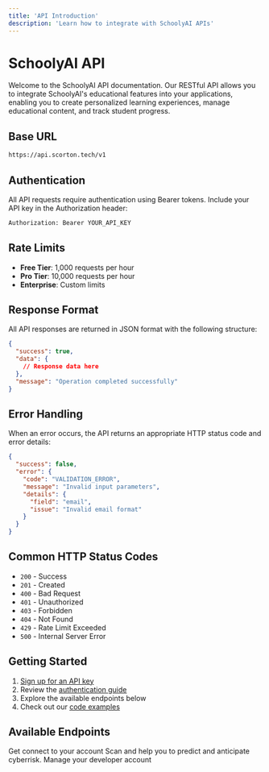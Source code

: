 ```yaml
---
title: 'API Introduction'
description: 'Learn how to integrate with SchoolyAI APIs'
---
```


# SchoolyAI API

Welcome to the SchoolyAI API documentation. Our RESTful API allows you to integrate SchoolyAI's educational features into your applications, enabling you to create personalized learning experiences, manage educational content, and track student progress.

## Base URL

```bash
https://api.scorton.tech/v1
```

## Authentication

All API requests require authentication using Bearer tokens. Include your API key in the Authorization header:

```bash
Authorization: Bearer YOUR_API_KEY
```

## Rate Limits

- **Free Tier**: 1,000 requests per hour
- **Pro Tier**: 10,000 requests per hour
- **Enterprise**: Custom limits

## Response Format

All API responses are returned in JSON format with the following structure:

```json
{
  "success": true,
  "data": {
    // Response data here
  },
  "message": "Operation completed successfully"
}
```

## Error Handling

When an error occurs, the API returns an appropriate HTTP status code and error details:

```json
{
  "success": false,
  "error": {
    "code": "VALIDATION_ERROR",
    "message": "Invalid input parameters",
    "details": {
      "field": "email",
      "issue": "Invalid email format"
    }
  }
}
```

## Common HTTP Status Codes

- `200` - Success
- `201` - Created
- `400` - Bad Request
- `401` - Unauthorized
- `403` - Forbidden
- `404` - Not Found
- `429` - Rate Limit Exceeded
- `500` - Internal Server Error


## Getting Started

1. [Sign up for an API key](https://dev.scorton.tech/api-keys)
2. Review the [authentication guide](/api-reference/authentication)
3. Explore the available endpoints below
4. Check out our [code examples](/api-reference/examples)

## Available Endpoints

<CardGroup cols={2}>
   <Card
    title="Auth"
    icon="login"
    href="/api-reference/endpoint/auth"
  >
    Get connect to your account
  </Card>
  <Card
    title="Scan and technical tools"
    icon="network"
    href="/api-reference/endpoint/scan"
  >
    Scan and help you to predict and anticipate cyberrisk.
  </Card>
  <Card
    title="Users"
    icon="users"
    href="/api-reference/endpoint/users"
  >
    Manage your developer account 
  </Card>

</CardGroup>
